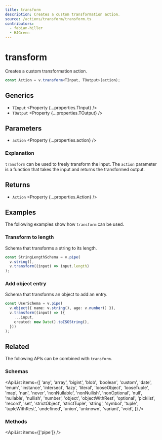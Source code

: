 ```yaml
---
title: transform
description: Creates a custom transformation action.
source: /actions/transform/transform.ts
contributors:
  - fabian-hiller
  - HJGreen
---
```



# transform

Creates a custom transformation action.

```ts
const Action = v.transform<TInput, TOutput>(action);
```

## Generics

- `TInput` <Property {...properties.TInput} />
- `TOutput` <Property {...properties.TOutput} />

## Parameters

- `action` <Property {...properties.action} />

### Explanation

`transform` can be used to freely transform the input. The `action` parameter is a function that takes the input and returns the transformed output.

## Returns

- `Action` <Property {...properties.Action} />

## Examples

The following examples show how `transform` can be used.

### Transform to length

Schema that transforms a string to its length.

```ts
const StringLengthSchema = v.pipe(
  v.string(),
  v.transform((input) => input.length)
);
```

### Add object entry

Schema that transforms an object to add an entry.

```ts
const UserSchema = v.pipe(
  v.object({ name: v.string(), age: v.number() }),
  v.transform((input) => ({
    ...input,
    created: new Date().toISOString(),
  }))
);
```

## Related

The following APIs can be combined with `transform`.

### Schemas

<ApiList
  items={[
    'any',
    'array',
    'bigint',
    'blob',
    'boolean',
    'custom',
    'date',
    'enum',
    'instance',
    'intersect',
    'lazy',
    'literal',
    'looseObject',
    'looseTuple',
    'map',
    'nan',
    'never',
    'nonNullable',
    'nonNullish',
    'nonOptional',
    'null',
    'nullable',
    'nullish',
    'number',
    'object',
    'objectWithRest',
    'optional',
    'picklist',
    'record',
    'set',
    'strictObject',
    'strictTuple',
    'string',
    'symbol',
    'tuple',
    'tupleWithRest',
    'undefined',
    'union',
    'unknown',
    'variant',
    'void',
  ]}
/>

### Methods

<ApiList items={['pipe']} />
